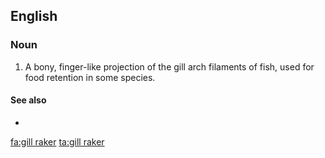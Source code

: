 ==English==




===Noun===
{{en-noun|sg=[[gill]] [[raker]]}}

#{{ichthyology}} A bony, finger-like projection of the gill arch filaments of fish, used for food retention in some species.
====See also====
*{{pedialite|Fish anatomy}}

[[fa:gill raker]]
[[ta:gill raker]]